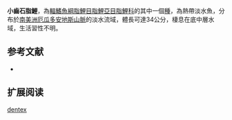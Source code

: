 {{Speciesbox
| status = NE
| status_system = IUCN3.1
| image = 
| genus = Brycon
| species = dentex
| authority = [[Günther|Günther]], 1860
| synonyms =  
}}
'''小齒石脂鯉'''，為[[輻鰭魚綱|輻鰭魚綱]][[脂鯉目|脂鯉目]][[脂鯉亞目|脂鯉亞目]][[脂鯉科|脂鯉科]]的其中一個[[種|種]]，為熱帶淡水魚，分布於[[南美洲|南美洲]][[厄瓜多|厄瓜多]][[安地斯山脈|安地斯山脈]]的淡水流域，體長可達34公分，棲息在底中層水域，生活習性不明。

==参考文献==
{{refbegin}}
*{{FishBase_species|genus=Brycon|species=dentex|year=2013|month=10}}
{{refend}}

== 扩展阅读 ==
{{refbegin}}
{{wikispecies-inline|Brycon dentex|小齒石脂鯉}}
{{refend}}
{{Taxonbar|from=Q6420885}}

[[Category:石脂鯉屬|dentex]]


{{魚類小作品}}